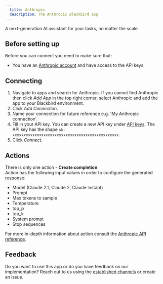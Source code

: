```yaml
---
  title: Anthropic
  description: The Anthropic Blackbird app
---
```


<LinkCard title="View on Github" target="_blank" href="https://github.com/bb-io/Anthropic" icon="github" />

A next-generation AI assistant for your tasks, no matter the scale

## Before setting up

Before you can connect you need to make sure that:

- You have an [Anthropic account](https://console.anthropic.com) and have access to the API keys.

## Connecting

1. Navigate to apps and search for Anthropic. If you cannot find Anthropic then click _Add App_ in the top right corner, select Anthropic and add the app to your Blackbird environment.
2. Click _Add Connection_.
3. Name your connection for future reference e.g. 'My Anthropic connection'.
4. Fill in your API key. You can create a new API key under [API keys](https://console.anthropic.com/account/keys). The API key has the shape `sk-xxxxxxxxxxxxxxxxxxxxxxxxxxxxxxxxxxxxxxxxxxxxxxxx`.
5. Click _Connect_.

## Actions

There is only one action - **Create completion** <br/>
Action has the following input values in order to configure the generated response:

- Model (Claude 2.1, Claude 2, Claude Instant)
- Prompt
- Max tokens to sample
- Temperature
- top_p
- top_k
- System prompt
- Stop sequences

For more in-depth information about action consult the [Anthropic API reference](https://docs.anthropic.com/claude/docs).

## Feedback

Do you want to use this app or do you have feedback on our implementation? Reach out to us using the [established channels](https://www.blackbird.io/) or create an issue.

